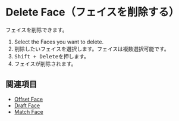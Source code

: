
<Reference shortcut="Shift + Delete" command="Delete Face" button="" />

# Delete Face（フェイスを削除する）

フェイスを削除できます。

1. Select the Faces you want to delete.
1. 削除したいフェイスを選択します。フェイスは複数選択可能です。
2. <kbd>Shift + Delete</kbd>を押します。
3. フェイスが削除されます。

## 関連項目
- [Offset Face](./offset-face)
- [Draft Face](./draft-face)
- [Match Face](./match-face)




